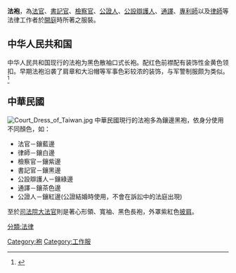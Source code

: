 {{multiple issues|
{{globalize|time=2017-05-06T08:26:04+00:00}}
{{expand|time=2014-06-25T09:08:58+00:00}}

}}
{{legal}}
'''法袍'''，為[[法官|法官]]、[[書記官|書記官]]、[[檢察官|檢察官]]、[[公證人|公證人]]、[[律師|公設辯護人]]、[[通譯|通譯]]、[[專利師|專利師]]以及[[律師|律師]]等法律工作者於[[法庭|開庭]]時所著之服裝。

== 中华人民共和国 ==
中华人民共和国现行的法袍为黑色散袖口式长袍。配红色前襟配有装饰性金黄色领扣。早期法袍沿袭了肩章和大沿帽等军事色彩较浓的装饰，与军警制服颇为类似。<ref>{{Cite web|title=从法官服制变化看我国司法理念进步-中国法院网|url=https://www.chinacourt.org/article/detail/2019/07/id/4219116.shtml|access-date=2021-10-05|work=www.chinacourt.org|archive-date=2021-10-05|archive-url=https://web.archive.org/web/20211005042523/https://www.chinacourt.org/article/detail/2019/07/id/4219116.shtml|dead-url=no}}</ref>

== 中華民國 ==
[[File:Court_Dress_of_Taiwan.jpg|thumb]]
中華民國現行的法袍多為鑲邊黑袍，依身分使用不同顏色，如：
* 法官－鑲藍邊
* 律師－鑲白邊
* 檢察官－鑲紫邊
* 書記官－鑲黑邊
* 公設辯護人－鑲綠邊
* 通譯－鑲茶色邊
* 公證人－鑲紅邊(公證結婚時使用，不會在訴訟中的法庭出現)
至於[[司法院大法官|司法院大法官]]則是著心形領、寬袖、黑色長袍，外罩紫紅色[[肩衣|披肩]]。

[[分類:法律|分類:法律]]
[[Category:袍|Category:袍]]
[[Category:工作服|Category:工作服]]
{{Law-stub}}